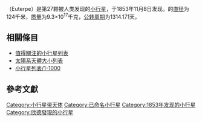 {{Infobox planet
 | discovery=yes
 | physical_characteristics = yes
 | bgcolour=#FFFFC0
 | name=司簫星
 | discoverer=[[約翰·羅素·欣德|約翰·羅素·欣德]]
 | discovered=1853年11月8日
 | alt_names=27 Euterpe、1945 KB
 | named_after = [[歐忒耳佩|歐忒耳佩]]
 | mp_category=[[小行星帶|主帶]]
 | epoch=2006年6月14日（[[儒略日|JD]] 2453900.5）
 | semimajor=351.259 [[Giga|G]]m (2.348 [[天文單位|AU]])
 | perihelion=290.966 Gm (1.945 AU)
 | aphelion=411.552 Gm (2.751 AU)
 | eccentricity=0.172
 | period=1314.171 [[日|日]] (3.60 [[儒略年|a]])
 | inclination=1.584[[角度|°]]
 | asc_node=94.807°
 | arg_peri=356.754°
 | mean_anomaly=126.457°
 | avg_speed=19.29 km/s
 | dimensions=124×75 km <sup>{{MPCit_JPL|27}}</sup>
 | mass=9.3{{e|17}}? [[公斤|kg]]
 | density=2.0? g/[[立方厘米|cm³]]
 | surface_grav=0.0268? m/s²
 | escape_velocity=0.0508? km/s
 | rotation=0.4338 d (10.41 h) <ref>http://www.psi.edu/pds/asteroid/EAR_A_5_DDR_DERIVED_LIGHTCURVE_V8_0/data/lc.tab</ref>
 | spectral_type=[[S-型小行星|S-型小行星]]
 | magnitude = 8.30 <!-- Ephemeris 2015-Dec-25 --> to 12.55
 | abs_magnitude=7.0
 | albedo=0.162 ([[geometric_albedo|geometric]]) <ref>http://www.psi.edu/pds/asteroid/EAR_A_5_DDR_ALBEDOS_V1_1/data/albedos.tab</ref>
 | angular_size = 0.13" <!-- Horizons 2015-Dec-25 --> to 0.035"
 | single_temperature=~178 [[熱力學溫標|K]]}}

'''{{BASEPAGENAME}}'''（Euterpe）是第27颗被人类发现的[[小行星|小行星]]，于1853年11月8日发现。{{BASEPAGENAME}}的[[直径|直径]]为124千米，[[质量|质量]]为9.3×10<sup>17</sup>千克，[[公转周期|公转周期]]为1314.171天。

== 相關條目 ==
{{portal|太陽系|Solar system.jpg}}

* [[值得關注的小行星列表|值得關注的小行星列表]]
* [[太陽系天體大小列表|太陽系天體大小列表]]
* [[小行星列表/1-1000|小行星列表/1-1000]]

== 參考文獻 ==

{{reflist}}

{{小天體}}
{{beltasteroid-stub}}
{{Minor Planet Number|(26)[[冥后星|冥后星]]|(28)[[战神星|战神星]]}}

[[Category:小行星带天体|Category:小行星带天体]]
[[Category:已命名小行星|Category:已命名小行星]]
[[Category:1853年发现的小行星|Category:1853年发现的小行星]]
[[Category:欣德發現的小行星|Category:欣德發現的小行星]]